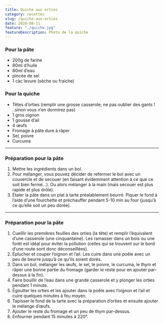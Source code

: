 ```yaml
---
title: Quiche aux orties
category: recettes
slug: /quiche-aux-orties
date: 2020-08-11
feature: "./quiche.jpg"
featureDescription: Photo de la quiche
---
```


<Ingredients>

### Pour la pâte

- 200g de farine
- 80ml d’huile
- 80ml d’eau
- pincée de sel
- 1 càc levure (sèche ou fraiche)

### Pour la quiche

- Têtes d’orties (remplir une grosse casserole, ne pas oublier des gants ! ..sinon vous n’en dormirez pas)
- 1 gros oignon
- 1 gousse d’ail
- 4 œufs
- Fromage à pâte dure à râper
- Sel, poivre
- Curcuma

</Ingredients>

---

### Préparation pour la pâte

1. Mettre les ingrédients dans un bol.
2. Pour mélanger, vous pouvez décider de refermer le bol avec un couvercle et
de secouer (en faisant évidemment attention à ce que ce soit bien
fermé…). Ou alors mélanger à la main (mais secouer est plus rapide et
plus drôle).
3. Étaler la pâte dans un plat à tarte préalablement beurré. Piquer le fond à
l’aide d’une fourchette et préchauffer pendant 5-10 min au four (jusqu’à ce qu’elle soit un peu dorée).

---

### Préparation pour la pâte

1. Cueillir les premières feuilles des orties (la tête) et remplir l’équivalent
d’une casserole (une cinquantaine). Les ramasser dans un bois ou une
forêt est idéal pour éviter la pollution (celles qui se trouvent sur le
bord d’une route sont donc déconseillées).
2. Éplucher et couper l’oignon et l’ail. Les cuire dans une poêle avec un peu de beurre jusqu’à ce qu’ils soient dorés.
3. Dans un bol, mélanger les œufs, le sel, le poivre, le curcuma, le thym et
râper une bonne partie du fromage (garder le reste pour en ajouter
par-dessus à la fin).
4. Faire bouillir de l’eau dans une grande casserole et y plonger les orties pendant 1 minute.
5. Égoutter les orties et les ajouter dans la poêle avec l’oignon et l’ail et cuire quelques minutes à feu moyen.
6. Tapisser le fond de la tarte avec la préparation d’orties et ensuite ajouter le mélange d’œufs.
7. Ajouter le reste du fromage et un peu de thym par-dessus.
8. Enfourner pendant 15 minutes à 220°.

